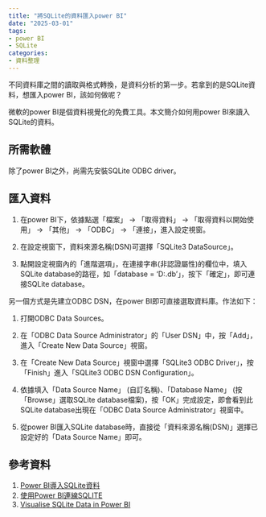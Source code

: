 ```yaml
---
title: "將SQLite的資料匯入power BI"
date: "2025-03-01"
tags:
- power BI
- SQLite
categories:
- 資料整理
---
```


不同資料庫之間的讀取與格式轉換，是資料分析的第一步。若拿到的是SQLite資料，想匯入power BI，該如何做呢？

<!--more-->

微軟的power BI是個資料視覺化的免費工具。本文簡介如何用power BI來讀入SQLite的資料。

## 所需軟體

除了power BI之外，尚需先安裝SQLite ODBC driver。

## 匯入資料

1. 在power BI下，依據點選「檔案」 &rarr; 「取得資料」 &rarr; 「取得資料以開始使用」 &rarr; 「其他」 &rarr; 「ODBC」 &rarr; 「連接」，進入設定視窗。

2. 在設定視窗下，資料來源名稱(DSN)可選擇「SQLite3 DataSource」。

3. 點開設定視窗內的「進階選項」，在連接字串(非認證屬性)的欄位中，填入SQLite database的路徑，如「database = 'D:\xxx\xxx\xxx\xxx.db'」，按下「確定」，即可連接SQLite database。

另一個方式是先建立ODBC DSN，在power BI即可直接選取資料庫。作法如下：

1. 打開ODBC Data Sources。

2. 在「ODBC Data Source Administrator」的「User DSN」中，按「Add」，進入「Create New Data Source」視窗。

3. 在「Create New Data Source」視窗中選擇「SQLite3 ODBC Driver」，按「Finish」進入「SQLite3 ODBC DSN Configuration」。

4. 依據填入「Data Source Name」 (自訂名稱)、「Database Name」 (按「Browse」選取SQLite database檔案)，按「OK」完成設定，即會看到此SQLite database出現在「ODBC Data Source Administrator」視窗中。

5. 從power BI匯入SQLite database時，直接從「資料來源名稱(DSN)」選擇已設定好的「Data Source Name」即可。





## 參考資料

1. [Power BI導入SQLite資料](https://medium.com/@ss1111119/power-bi%E5%B0%8E%E5%85%A5sqlite%E8%B3%87%E6%96%99-d003c8fbaf09)
2. [使用Power BI連線SQLITE](https://hackmd.io/@hkh/B1UAjYuhD)
3. [Visualise SQLite Data in Power BI](https://biinsight.com/visualise-sqlite-data-in-power-bi/)